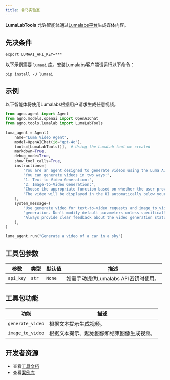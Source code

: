 ```yaml
---
title: 鲁马实验室
---
```

**LumaLabTools** 允许智能体通过[Lumalabs平台](https://lumalabs.ai/dream-machine)生成媒体内容。

## 先决条件

```shell
export LUMAAI_API_KEY=***
```

以下示例需要 `lumaai` 库。安装Lumalabs客户端请运行以下命令：

```shell
pip install -U lumaai
```

## 示例

以下智能体将使用Lumalabs根据用户请求生成任意视频。

```python cookbook/tools/lumalabs_tool.py
from agno.agent import Agent
from agno.models.openai import OpenAIChat
from agno.tools.lumalab import LumaLabTools

luma_agent = Agent(
    name="Luma Video Agent",
    model=OpenAIChat(id="gpt-4o"),
    tools=[LumaLabTools()],  # Using the LumaLab tool we created
    markdown=True,
    debug_mode=True,
    show_tool_calls=True,
    instructions=[
        "You are an agent designed to generate videos using the Luma AI API.",
        "You can generate videos in two ways:",
        "1. Text-to-Video Generation:",
        "2. Image-to-Video Generation:",
        "Choose the appropriate function based on whether the user provides image URLs or just a text prompt.",
        "The video will be displayed in the UI automatically below your response, so you don't need to show the video URL in your response.",
    ],
    system_message=(
        "Use generate_video for text-to-video requests and image_to_video for image-based "
        "generation. Don't modify default parameters unless specifically requested. "
        "Always provide clear feedback about the video generation status."
    ),
)

luma_agent.run("Generate a video of a car in a sky")
```

## 工具包参数

| 参数        | 类型   | 默认值  | 描述                                           |
| ----------- | ------ | ------- | ---------------------------------------------- |
| `api_key` | `str` | `None` | 如需手动提供Lumalabs API密钥时使用。            |

## 工具包功能

| 功能                | 描述                                                                 |
| ------------------- | -------------------------------------------------------------------- |
| `generate_video` | 根据文本提示生成视频。                                               |
| `image_to_video` | 根据文本提示、起始图像和结束图像生成视频。                           |

## 开发者资源

- 查看[工具文档](https://github.com/agno-agi/agno/blob/main/libs/agno/agno/tools/lumalabs.py)
- 查看[案例库](https://github.com/agno-agi/agno/blob/main/cookbook/tools/lumalabs_tools.py)